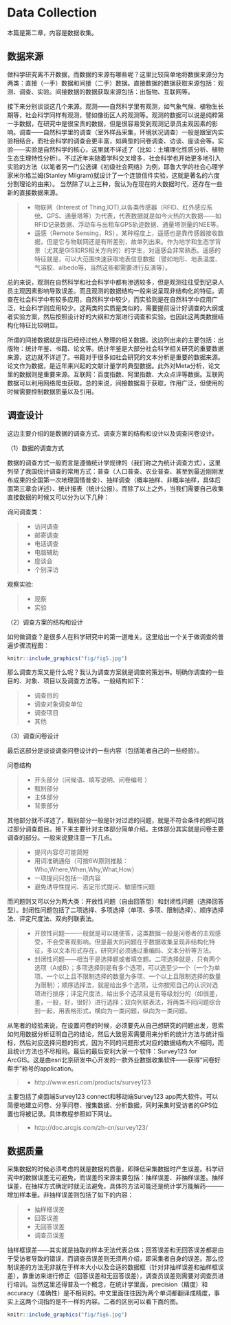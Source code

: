 # Data Collection {#datacollec}

本篇是第二章，内容是数据收集。

## 数据来源
做科学研究离不开数据，而数据的来源有哪些呢？这里比较简单地将数据来源分为两类：直接（一手）数据和间接（二手）数据。直接数据的数据获取来源包括：观测、调查、实验。间接数据的数据获取来源包括：出版物、互联网等。


接下来分别谈谈这几个来源。观测——自然科学里有观测，如气象气候、植物生长期等，社会科学同样有观测，譬如像街区人的观测等。观测的数据可以说是纯粹第一手数据，在研究中是很宝贵的数据，但是很容易受到观测记录员主观因素的影响。调查——自然科学里的调查（室外样品采集，环境状况调查）一般是跟室内实验相结合，而社会科学的调查会更丰富，如典型的问卷调查、访谈、座谈会等。实验——实验是自然科学的核心，这里就不详述了（比如：土壤理化性质分析、植物生态生理特性分析）。不过近年来随着学科交叉增多，社会科学也开始更多地引入实验的方法（以笔者另一门公选课《初级社会网络》为例，耶鲁大学的社会心理学家米尔格兰姆(Stanley Milgram)就设计了一个连锁信件实验，这就是著名的六度分割理论的由来）。
当然除了以上三种，我认为在现在的大数据时代，还存在一些新的直接数据来源。

> * 物联网（Interest of Thing,IOT),以各类传感器（RFID、红外感应系统、GPS、通量塔等）为代表，代表数据就是如今火热的大数据——如RFID记录数据、浮动车与出租车GPS轨迹数据、通量塔测量的NEE等。
> * 遥感（Remote Sensing，RS），某种程度上，遥感也是靠传感器接收数据，但是它与物联网还是有所差别，故单列出来。作为地学和生态学背景（尤其是GIS和RS相关方向的）的学生，对遥感会非常熟悉。遥感的特征就是，可以大范围快速获取地表信息数据（譬如地形、地表温度、气溶胶、albedo等，当然这些都需要进行反演等）。

总的来说，观测在自然科学和社会科学中都有渗透较多，但是观测往往受到记录人员主观因素影响导致误差。而且观测的数据结构一般来说呈现非结构化的特征。调查在社会科学中有较多应用，自然科学中较少，而实验则是在自然科学中应用广泛，社会科学则应用较少。这两类的实质是类似的，需要提前设计好调查的大纲或者实验方案，然后按照设计好的大纲和方案进行调查和实验。也因此这两类数据结构化特征比较明显。


所谓的间接数据就是指已经经过他人整理的相关数据。这边列出来的主要包括：出版物：统计年鉴、书籍、论文等。统计年鉴是大部分社会科学相关研究的重要数据来源，这边就不详述了。书籍对于很多如社会研究的文本分析是重要的数据来源。论文作为数据，是近年来兴起的文献计量学的典型数据。此外对Meta分析，论文里的数据则是重要来源。互联网：百度指数、阿里指数、大众点评等数据。互联网数据可以利用网络爬虫获取。总的来说，间接数据易于获取，作用广泛，但使用的时候需要控制数据质量以及引用。


## 调查设计
这边主要介绍的是数据的调查方式、调查方案的结构和设计以及调查问卷设计。

（1）数据的调查方式

数据的调查方式一般而言是遵循统计学规律的（我们称之为统计调查方式），这里列举了我国统计调查的常用方式：普查（人口普查、农业普查、甚至到最近刚刚发布成果的全国第一次地理国情普查）、抽样调查（概率抽样、非概率抽样，具体后面第三章会详述）、统计报表（统计公报）。而除了以上之外，当我们需要自己收集直接数据的时候又可以分为以下几种：

询问调查类：

> * 访问调查
> * 邮寄调查
> * 电话调查
> * 电脑辅助
> * 座谈会
> * 个别深访

观察实验:

> * 观察
> * 实验

（2）调查方案的结构和设计

如何做调查？是很多人在科学研究中的第一道难关。这里给出一个关于做调查的普遍步骤流程图：

```r
knitr::include_graphics("fig/fig5.jpg")
```


那么调查方案又是什么呢？我认为调查方案就是调查的策划书。明确你调查的一些目的、对象、项目以及调查方法等。一般结构如下：

> * 调查目的
> * 调查对象调查单位
> * 调查项目
> * 其他

（3）调查问卷设计

最后这部分是谈谈调查问卷设计的一些内容（包括笔者自己的一些经验）。

问卷结构

> * 开头部分（问候语、填写说明、问卷编号 ） 
> * 甄别部分
> * 主体部分
> * 背景部分

其他部分就不详述了，甄别部分一般是针对过滤的问题，就是不符合条件的即可跳过部分调查题目。接下来主要针对主体部分简单介绍。主体部分其实就是问卷主要调查的部分。一般来说要注意一下几点。

> * 提问内容尽可能简短
> * 用词准确通俗（可按6W原则推敲：Who,Where,When,Why,What,How）
> * 一项提问只包括一项内容
> * 避免诱导性提问、否定形式提问、敏感性问题

而问题则又可以分为两大类：开放性问题（自由回答型）和封闭性问题（选择回答型）。封闭性问题包括了二项选择、多项选择（单项、多项、限制选择）、顺序选择法、评定尺度法、双向列联表法。

> * 开放性问题——一般就是可以随便答，这类数据一般是问卷者的主观感受，不会受客观影响。但是最大的问题在于数据收集呈现非结构化特征，多以文本形式存在。研究时必须通过重编码、文本分析等方法。
> * 封闭性问题——相当于是选择题或者填空题。二项选择就是，只有两个选项（A或B）；多项选择则是有多个选项，可以选至少一个（一个为单项、一个以上且不限制选择的数量为多项、一个以上且限制选择的数量为限制）；顺序选择法，就是给出多个选项，让你按照自己的认识对选项进行排序；评定尺度法，给出多个选项且是有等级划分的（如很差，差，一般，好，很好）进行选择；双向列联表法，将两类不同问题综合到一起，用表格形式，横向为一类问题，纵向为一类问题。

从笔者的经验来说，在设置问卷的时候，必须要先从自己想研究的问题出发，思索如何用数据分析证明自己的结论，然后大致思索需要用来分析的统计方法与统计指标，然后对应选择问题的形式，因为不同的问题形式对应的数据结构大不相同，而且统计方法也不尽相同。最后的最后安利大家一个软件：Survey123 for ArcGIS。这是由esri北京研发中心开发的一款外业数据收集软件——获得“问卷好帮手”称号的application。

> * http://www.esri.com/products/survey123

主要包括了桌面端Survey123 connect和移动端Survey123 app两大软件。可以简便地建立问卷、分享问卷、搜集数据、分析数据，同时采集时受访者的GPS位置也将被记录。具体教程参照如下网址。

> * http://doc.arcgis.com/zh-cn/survey123/

## 数据质量
采集数据的时候必须考虑的就是数据的质量，即降低采集数据时产生误差。科学研究中的数据误差无可避免，而误差的来源主要包括：抽样误差、非抽样误差。抽样误差，在抽样方式确定时就无法避免，具体的方法可能还是统计学万能解药———增加样本量。非抽样误差则包括了如下的内容：

> * 抽样框误差
> * 回答误差
> * 无回答误差
> * 调查员误差

抽样框误差——其实就是抽取的样本无法代表总体；回答误差和无回答误差都是由于受访者导致的错误，而调查员误差则无须再介绍，即采集者自身的误差。那么控制误差的方法无非就在于样本大小以及合适的数据框（针对非抽样误差和抽样框误差），靠重访来进行修正（回答误差和无回答误差），调查员误差则需要对调查员进行培训。当然这里还得普及一个概念，在统计学里面，precision（精度）和accuracy（准确性）是不相同的。中文里面往往因为两个单词都翻译成精度，事实上这两个词指的是不一样的内容。二者的区别可以看下面的图。


```r
knitr::include_graphics("fig/fig6.jpg")
```


